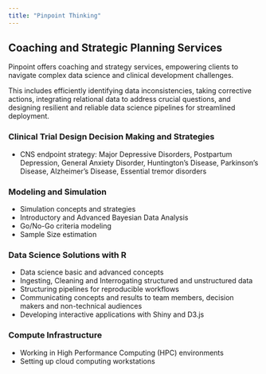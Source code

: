 ```yaml
---
title: "Pinpoint Thinking"
---
```


## Coaching and Strategic Planning Services

Pinpoint offers coaching and strategy services, empowering clients to navigate complex data science and clinical development challenges.

This includes efficiently identifying data inconsistencies, taking corrective actions, integrating relational data to address crucial questions, and designing resilient and reliable data science pipelines for streamlined deployment.

### Clinical Trial Design Decision Making and Strategies

-   CNS endpoint strategy: Major Depressive Disorders, Postpartum Depression, General Anxiety Disorder, Huntington's Disease, Parkinson's Disease, Alzheimer's Disease, Essential tremor disorders

###   Modeling and Simulation

-   Simulation concepts and strategies
-   Introductory and Advanced Bayesian Data Analysis
-   Go/No-Go criteria modeling
-   Sample Size estimation

###   Data Science Solutions with R

-   Data science basic and advanced concepts
-   Ingesting, Cleaning and Interrogating structured and unstructured data
-   Structuring pipelines for reproducible workflows
-   Communicating concepts and results to team members, decision makers and non-technical audiences
-   Developing interactive applications with Shiny and D3.js

###   Compute Infrastructure

-   Working in High Performance Computing (HPC) environments
-   Setting up cloud computing workstations
